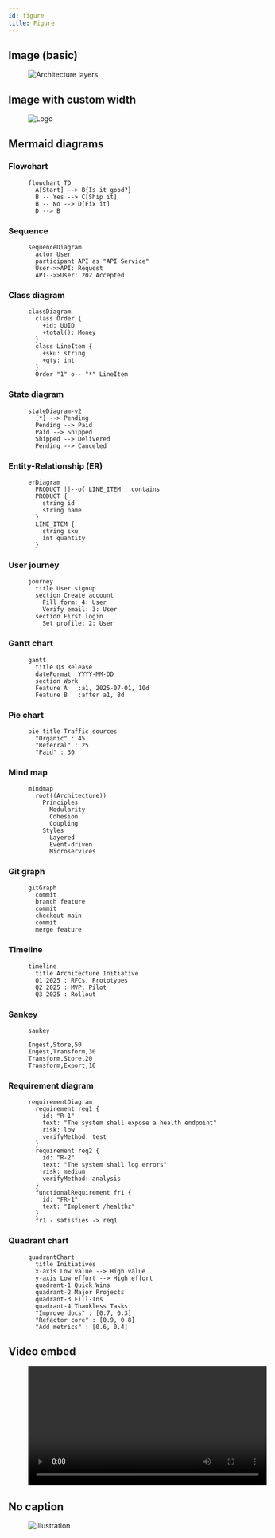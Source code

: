 ```yaml
---
id: figure
title: Figure
---
```



## Image (basic)

<Figure caption="Architecture layers">
  <img
    src="/img/foundation/software-architecture-foundation.svg"
    alt="Architecture layers"
  />
</Figure>

## Image with custom width

<Figure caption="Logo (scaled)">
  <img src="/img/logo.png" alt="Logo" style={{ maxWidth: 240 }} />
</Figure>

## Mermaid diagrams

### Flowchart

<Figure caption="Flowchart: simple decision">

```mermaid
flowchart TD
  A[Start] --> B{Is it good?}
  B -- Yes --> C[Ship it]
  B -- No --> D[Fix it]
  D --> B
```

</Figure>

### Sequence

<Figure caption="Service call sequence (simplified)">

```mermaid
sequenceDiagram
  actor User
  participant API as "API Service"
  User->>API: Request
  API-->>User: 202 Accepted
```

</Figure>

### Class diagram

<Figure caption="Domain model (fragment)">

```mermaid
classDiagram
  class Order {
    +id: UUID
    +total(): Money
  }
  class LineItem {
    +sku: string
    +qty: int
  }
  Order "1" o-- "*" LineItem
```

</Figure>

### State diagram

<Figure caption="Order lifecycle">

```mermaid
stateDiagram-v2
  [*] --> Pending
  Pending --> Paid
  Paid --> Shipped
  Shipped --> Delivered
  Pending --> Canceled
```

</Figure>

### Entity-Relationship (ER)

<Figure caption="Catalog ER model (snippet)">

```mermaid
erDiagram
  PRODUCT ||--o{ LINE_ITEM : contains
  PRODUCT {
    string id
    string name
  }
  LINE_ITEM {
    string sku
    int quantity
  }
```

</Figure>

### User journey

<Figure caption="Signup journey">

```mermaid
journey
  title User signup
  section Create account
    Fill form: 4: User
    Verify email: 3: User
  section First login
    Set profile: 2: User
```

</Figure>

### Gantt chart

<Figure caption="Release plan">

```mermaid
gantt
  title Q3 Release
  dateFormat  YYYY-MM-DD
  section Work
  Feature A   :a1, 2025-07-01, 10d
  Feature B   :after a1, 8d
```

</Figure>

### Pie chart

<Figure caption="Traffic by channel">

```mermaid
pie title Traffic sources
  "Organic" : 45
  "Referral" : 25
  "Paid" : 30
```

</Figure>

### Mind map

<Figure caption="Architecture themes">

```mermaid
mindmap
  root((Architecture))
    Principles
      Modularity
      Cohesion
      Coupling
    Styles
      Layered
      Event-driven
      Microservices
```

</Figure>

### Git graph

<Figure caption="Git strategy (simplified)">

```mermaid
gitGraph
  commit
  branch feature
  commit
  checkout main
  commit
  merge feature
```

</Figure>

### Timeline

<Figure caption="Milestones timeline">

```mermaid
timeline
  title Architecture Initiative
  Q1 2025 : RFCs, Prototypes
  Q2 2025 : MVP, Pilot
  Q3 2025 : Rollout
```

</Figure>

### Sankey

<Figure caption="Data flow (Sankey)">

```mermaid
sankey

Ingest,Store,50
Ingest,Transform,30
Transform,Store,20
Transform,Export,10
```

</Figure>

### Requirement diagram

<Figure caption="Requirements traceability (fragment)">

```mermaid
requirementDiagram
  requirement req1 {
    id: "R-1"
    text: "The system shall expose a health endpoint"
    risk: low
    verifyMethod: test
  }
  requirement req2 {
    id: "R-2"
    text: "The system shall log errors"
    risk: medium
    verifyMethod: analysis
  }
  functionalRequirement fr1 {
    id: "FR-1"
    text: "Implement /healthz"
  }
  fr1 - satisfies -> req1
```

</Figure>

### Quadrant chart

<Figure caption="Prioritization (quadrants)">

```mermaid
quadrantChart
  title Initiatives
  x-axis Low value --> High value
  y-axis Low effort --> High effort
  quadrant-1 Quick Wins
  quadrant-2 Major Projects
  quadrant-3 Fill-Ins
  quadrant-4 Thankless Tasks
  "Improve docs" : [0.7, 0.3]
  "Refactor core" : [0.9, 0.8]
  "Add metrics" : [0.6, 0.4]
```

</Figure>

## Video embed

<Figure caption="Demo walkthrough">
  <video src="/img/archman-social-card.webp" controls width="480" />
</Figure>

## No caption

<Figure>
  <img
    src="/img/undraw_docusaurus_tree.svg"
    alt="Illustration"
    style={{ maxWidth: 360 }}
  />
</Figure>
